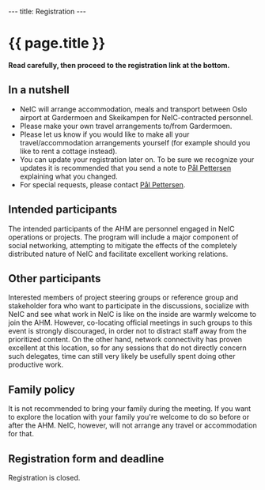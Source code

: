 ---
title: Registration
---

= {{ page.title }} =

'''Read carefully, then proceed to the registration link at the bottom.'''

== In a nutshell ==
* NeIC will arrange accommodation, meals and transport between Oslo airport at Gardermoen and Skeikampen for NeIC-contracted personnel.
* Please make your own travel arrangements to/from Gardermoen. 
* Please let us know if you would like to make all your travel/accommodation arrangements yourself (for example should you like to rent a cottage instead).
* You can update your registration later on. To be sure we recognize your updates it is recommended that you send a note to [mailto:paal.pettersen@nordforsk.org Pål Pettersen] explaining what you changed.
* For special requests, please contact [mailto:Paal.Pettersen@nordforsk.org Pål Pettersen].

== Intended participants ==
The intended participants of the AHM are personnel engaged in NeIC operations or projects. The program will include a major component of social networking, attempting to mitigate the effects of the completely distributed nature of NeIC and facilitate excellent working relations.

== Other participants ==
Interested members of project steering groups or reference group and stakeholder fora who want to participate in the discussions, socialize with NeIC and see what work in NeIC is like on the inside are warmly welcome to join the AHM. However, co-locating official meetings in such groups to this event is strongly discouraged, in order not to distract staff away from the prioritized content. On the other hand, network connectivity has proven excellent at this location, so for any sessions that do not directly concern such delegates, time can still very likely be usefully spent doing other productive work. 

== Family policy ==
It is not recommended to bring your family during the meeting. If you want to explore the location with your family you're welcome to do so before or after the AHM. NeIC, however, will not arrange any travel or accommodation for that.

== Registration form and deadline ==

Registration is closed.

